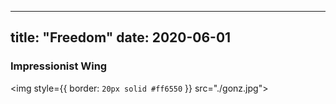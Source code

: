 
---
title: "Freedom" 
date: 2020-06-01
---

### Impressionist Wing
<img 
style={{ border: `20px solid #ff6550` }}
src="./gonz.jpg">
